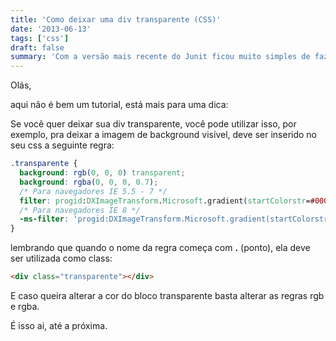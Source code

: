 ```yaml
---
title: 'Como deixar uma div transparente (CSS)'
date: '2013-06-13'
tags: ['css']
draft: false
summary: 'Com a versão mais recente do Junit ficou muito simples de fazer testes "parametrizados", onde, com apenas um método, é possível fazer testes em vários cenários.'
---
```


Olás,

aqui não é bem um tutorial, está mais para uma dica:

Se você quer deixar sua div transparente, você pode utilizar isso, por exemplo, pra deixar a imagem de background visível, deve ser inserido no seu css a seguinte regra:

```css
.transparente {
  background: rgb(0, 0, 0) transparent;
  background: rgba(0, 0, 0, 0.7);
  /* Para navegadores IE 5.5 - 7 */
  filter: progid:DXImageTransform.Microsoft.gradient(startColorstr=#000000, endColorstr=#000000);
  /* Para navegadores IE 8 */
  -ms-filter: 'progid:DXImageTransform.Microsoft.gradient(startColorstr=#000000, endColorstr=#000000)';
}
```

lembrando que quando o nome da regra começa com **.** (ponto), ela deve ser utilizada como class:

```html
<div class="transparente"></div>
```

E caso queira alterar a cor do bloco transparente basta alterar as regras rgb e rgba.

É isso ai, até a próxima.
